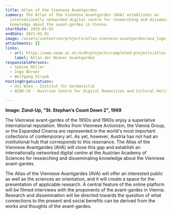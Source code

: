 ```yaml
---
title: Atlas of the Viennese Avantgardes
summary: The Atlas of the Viennese Avantgardes (AVA) establishes an
  internationally networked digital centre for researching and disseminating
  knowledge about the avant-gardes in Vienna.
startDate: 2019-01-01
endDate: 2021-01-01
image: /assets/content/en/projects/atlas-viennese-avantgardes/ava_logo_neu_8.jpg
attachments: []
links:
  - url: https://www.oeaw.ac.at/acdh/projects/completed-projects/atlas-of-the-viennese-avantgardes
    label: Atlas der Wiener Avantgarden
responsiblePersons:
  - Sabine Müller
  - Ingo Börner
  - Wolfgang Straub
hostingOrganizations:
  - Uni Wien - Institut für Germanistik
  - ACDH-CH - Austrian Centre for Digital Humanities and Cultural Heritage

---
```

**Image: Zünd-Up, "St. Stephan’s Count Down 2", 1969**

The Viennese avant-gardes of the 1950s and 1960s enjoy a superlative international reputation. Works from Viennese Actionism, the Vienna Group, or the Expanded Cinema are represented in the world's most important collections of contemporary art. As yet, however, Austria has not had an institutional hub that corresponds to this resonance. The Atlas of the Viennese Avantgardes (AVA) will close this gap and establish an internationally networked digital centre at the Austrian Academy of Sciences for researching and disseminating knowledge about the Viennese avant-gardes.

The Atlas of the Viennese Avantgardes (AVA) will offer an interested public as well as the sciences an orientation, and it will create a space for the presentation of applicable research. A central feature of the online platform will be filmed interviews with the proponents of the avant-gardes in Vienna. Research and dissemination will be directed towards the question of what connections to the present and social benefits can be derived from the works and thoughts of the avant-gardes.